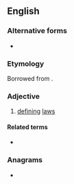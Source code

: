 ==English==

===Alternative forms===
* {{l|en|nomothetical}}

===Etymology===
Borrowed from {{bor|en|grc|νομοθετικός}}.

===Adjective===
{{en-adj}}

# {{lb|en|rare}} [[define|defining]] [[law]]s

====Related terms====
* {{l|en|nomothetics}}


===Anagrams===
* {{anagrams|en|a=cehimnoott|monothetic}}